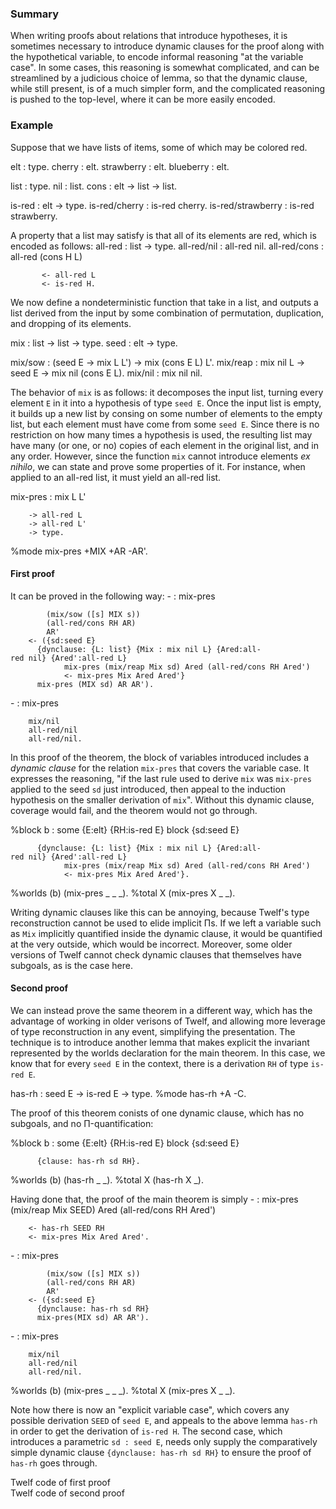 === Summary ===

When writing proofs about relations that introduce hypotheses, it is sometimes necessary to introduce dynamic clauses for the proof along with the hypothetical variable, to encode informal reasoning "at the variable case". In some cases, this reasoning is somewhat complicated, and can be streamlined by a judicious choice of lemma, so that the dynamic clause, while still present, is of a much simpler form, and the complicated reasoning is pushed to the top-level, where it can be more easily encoded.

=== Example ===

Suppose that we have lists of items, some of which may be colored red.

<twelf name="basics">
elt : type.
cherry : elt.
strawberry : elt.
blueberry : elt.

list : type.
nil : list.
cons : elt -> list -> list.

is-red : elt -> type.
is-red/cherry : is-red cherry.
is-red/strawberry : is-red strawberry.
</twelf>

A property that a list may satisfy is that all of its elements are red, which is encoded as follows:
<twelf name="basics" include="basics">
all-red : list -> type.
all-red/nil : all-red nil.
all-red/cons : all-red (cons H L) 
		<- all-red L 
		<- is-red H.
</twelf>

We now define a nondeterministic function that take in a list, and outputs a list derived from the input by some combination of permutation, duplication, and dropping of its elements.

<twelf name="basics" include="basics">
mix : list -> list -> type.
seed : elt -> type.

mix/sow : (seed E -> mix L L') -> mix (cons E L) L'.
mix/reap : mix nil L -> seed E -> mix nil (cons E L).
mix/nil : mix nil nil.
</twelf>

The behavior of <tt>mix</tt> is as follows: it decomposes the input list, turning every element <tt>E</tt> in it into a hypothesis of type <tt>seed E</tt>. Once the input list is empty, it builds up a new list by consing on some number of elements to the empty list, but each element must have come from some <tt>seed E</tt>. Since there is no restriction on how many times a hypothesis is used, the resulting list may have many (or one, or no) copies of each element in the original list, and in any order. However, since the function <tt>mix</tt> cannot introduce elements <I>ex nihilo</I>, we can state and prove some properties of it. For instance, when applied to an all-red list, it must yield an all-red list.

<twelf name="basics" include="basics">
mix-pres : mix L L'
	 -> all-red L
	 -> all-red L'
	 -> type.
%mode mix-pres +MIX +AR -AR'.
</twelf>

==== First proof ====

It can be proved in the following way:
<twelf name="proof1" include="basics">
- : mix-pres 
	     (mix/sow ([s] MIX s)) 
 	     (all-red/cons RH AR)
	     AR'
     <- ({sd:seed E} 
	   {dynclause: {L: list} {Mix : mix nil L} {Ared:all-red nil} {Ared':all-red L}
		     mix-pres (mix/reap Mix sd) Ared (all-red/cons RH Ared')
		     <- mix-pres Mix Ared Ared'}
	   mix-pres (MIX sd) AR AR').

- : mix-pres 
     mix/nil
     all-red/nil
     all-red/nil.
</twelf>

In this proof of the theorem, the block of variables introduced includes a <I>dynamic clause</I> for the relation <tt>mix-pres</tt> that covers the variable case. It expresses the reasoning, "if the last rule used to derive <tt>mix</tt> was <tt>mix-pres</tt> applied to the seed <tt>sd</tt> just introduced, then appeal to the induction hypothesis on the smaller derivation of <tt>mix</tt>". Without this dynamic clause, coverage would fail, and the theorem would not go through.

<twelf include="proof1">
%block b : some {E:elt} {RH:is-red E} block {sd:seed E}
	   {dynclause: {L: list} {Mix : mix nil L} {Ared:all-red nil} {Ared':all-red L}
		     mix-pres (mix/reap Mix sd) Ared (all-red/cons RH Ared')
		     <- mix-pres Mix Ared Ared'}.
%worlds (b) (mix-pres _ _ _).
%total X (mix-pres X _ _).
</twelf>

Writing dynamic clauses like this can be annoying, because Twelf's type reconstruction cannot be used to elide implicit &Pi;s. If we left a variable such as <tt>Mix</tt> implicitly quantified inside the dynamic clause, it would be quantified at the very outside, which would be incorrect. Moreover, some older versions of Twelf cannot check dynamic clauses that themselves have subgoals, as is the case here.

==== Second proof ====

We can instead prove the same theorem in a different way, which has the advantage of working in older verisons of Twelf, and allowing more leverage of type reconstruction in any event, simplifying the presentation.
The technique is to introduce another lemma that makes explicit the invariant represented by the worlds declaration for the main theorem. In this case, we know that for every <tt>seed E</tt> in the context, there is a derivation <tt>RH</tt> of type <tt>is-red E</tt>.

<twelf name="proof2" include="basics">
has-rh : seed E -> is-red E -> type.
%mode has-rh +A -C.

</twelf>

The proof of this theorem conists of one dynamic clause, which has no subgoals, and no &Pi;-quantification:

<twelf name="proof2" include="proof2">
%block b : some {E:elt} {RH:is-red E} block {sd:seed E}
	   {clause: has-rh sd RH}.

%worlds (b) (has-rh _ _).
%total X (has-rh X _).
</twelf>

Having done that, the proof of the main theorem is simply
<twelf name="proof2" include="proof2">
- : mix-pres (mix/reap Mix SEED) Ared (all-red/cons RH Ared')
     <- has-rh SEED RH
     <- mix-pres Mix Ared Ared'.

- : mix-pres
	     (mix/sow ([s] MIX s)) 
 	     (all-red/cons RH AR)
	     AR'
     <- ({sd:seed E} 
	   {dynclause: has-rh sd RH}
	   mix-pres(MIX sd) AR AR').

- : mix-pres
     mix/nil
     all-red/nil
     all-red/nil.

%worlds (b) (mix-pres _ _ _).
%total X (mix-pres X _ _).
</twelf>

Note how there is now an "explicit variable case", which covers any possible derivation <tt>SEED</tt> of <tt>seed E</tt>, and appeals to the above lemma <tt>has-rh</tt> in order to get the derivation of <tt>is-red H</tt>. The second case, which introduces a parametric <tt>sd : seed E</tt>, needs only supply the comparatively simple dynamic clause <tt>{dynclause: has-rh sd RH}</tt> to ensure the proof of <tt>has-rh</tt> goes through.

<twelflink include="proof1">Twelf code of first proof</twelflink><BR/>
<twelflink include="proof2">Twelf code of second proof</twelflink>

{{tutorial}}